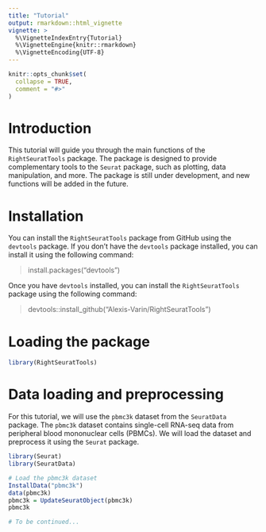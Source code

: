 ```yaml
---
title: "Tutorial"
output: rmarkdown::html_vignette
vignette: >
  %\VignetteIndexEntry{Tutorial}
  %\VignetteEngine{knitr::rmarkdown}
  %\VignetteEncoding{UTF-8}
---
```


```r
knitr::opts_chunk$set(
  collapse = TRUE,
  comment = "#>"
)
```

# Introduction

This tutorial will guide you through the main functions of the `RightSeuratTools` package. The package is designed to provide complementary tools to the `Seurat` package, such as plotting, data manipulation, and more. The package is still under development, and new functions will be added in the future.

# Installation

You can install the `RightSeuratTools` package from GitHub using the `devtools` package. If you don't have the `devtools` package installed, you can install it using the following command:

> install.packages("devtools")

Once you have `devtools` installed, you can install the `RightSeuratTools` package using the following command:

> devtools::install_github("Alexis-Varin/RightSeuratTools")

# Loading the package

```r
library(RightSeuratTools)
```

# Data loading and preprocessing

For this tutorial, we will use the `pbmc3k` dataset from the `SeuratData` package. The `pbmc3k` dataset contains single-cell RNA-seq data from peripheral blood mononuclear cells (PBMCs). We will load the dataset and preprocess it using the `Seurat` package.

```r
library(Seurat)
library(SeuratData)

# Load the pbmc3k dataset
InstallData("pbmc3k")
data(pbmc3k)
pbmc3k = UpdateSeuratObject(pbmc3k)
pbmc3k

# To be continued...
```
